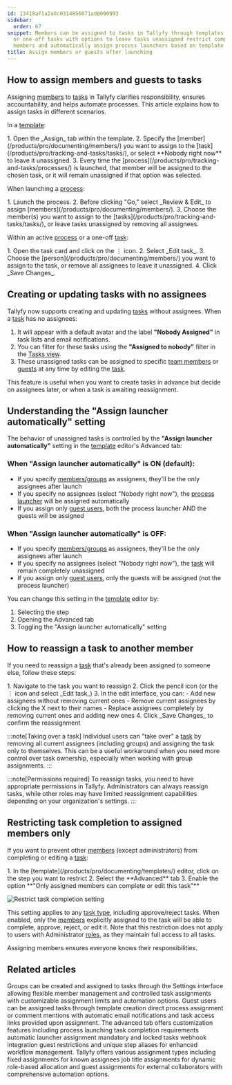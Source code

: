 ```yaml
---
id: 13418a71a2a8c0314856871ad8090093
sidebar:
  order: 67
snippet: Members can be assigned to tasks in Tallyfy through templates active processes
  or one-off tasks with options to leave tasks unassigned restrict completion to specific
  members and automatically assign process launchers based on template settings.
title: Assign members or guests after launching
---
```



## How to assign members and guests to tasks

Assigning [members](/products/pro/documenting/members/) to [tasks](/products/pro/tracking-and-tasks/tasks/) in Tallyfy clarifies responsibility, ensures accountability, and helps automate processes. This article explains how to assign tasks in different scenarios.

In a [template](/products/pro/documenting/templates/):

<Steps>
1. Open the _Assign_ tab within the template.
2. Specify the [member](/products/pro/documenting/members/) you want to assign to the [task](/products/pro/tracking-and-tasks/tasks/), or select **Nobody right now** to leave it unassigned.
3. Every time the [process](/products/pro/tracking-and-tasks/processes/) is launched, that member will be assigned to the chosen task, or it will remain unassigned if that option was selected.
</Steps>

When launching a [process](/products/pro/tracking-and-tasks/processes/):

<Steps>
1. Launch the process.
2. Before clicking "Go," select _Review & Edit_ to assign [members](/products/pro/documenting/members/).
3. Choose the member(s) you want to assign to the [tasks](/products/pro/tracking-and-tasks/tasks/), or leave tasks unassigned by removing all assignees.
</Steps>

Within an active [process](/products/pro/tracking-and-tasks/processes/) or a one-off [task](/products/pro/tracking-and-tasks/tasks/):

<Steps>
1. Open the task card and click on the ⋮ icon.
2. Select _Edit task_.
3. Choose the [person](/products/pro/documenting/members/) you want to assign to the task, or remove all assignees to leave it unassigned.
4. Click _Save Changes_.
</Steps>

## Creating or updating tasks with no assignees

Tallyfy now supports creating and updating [tasks](/products/pro/tracking-and-tasks/tasks/) without assignees. When a [task](/products/pro/tracking-and-tasks/tasks/) has no assignees:

1. It will appear with a default avatar and the label **"Nobody Assigned"** in task lists and email notifications.
2. You can filter for these tasks using the **"Assigned to nobody"** filter in the [Tasks view](/products/pro/tracking-and-tasks/tasks-view/).
3. These unassigned tasks can be assigned to specific [team members](/products/pro/documenting/members/) or [guests](/products/pro/documenting/guests/) at any time by editing the [task](/products/pro/tracking-and-tasks/tasks/).

This feature is useful when you want to create tasks in advance but decide on assignees later, or when a task is awaiting reassignment.

## Understanding the "Assign launcher automatically" setting

The behavior of unassigned tasks is controlled by the **"Assign launcher automatically"** setting in the [template](/products/pro/documenting/templates/) editor's Advanced tab:

### When "Assign launcher automatically" is ON (default):

- If you specify [members/groups](/products/pro/documenting/members/) as assignees, they'll be the only assignees after launch
- If you specify no assignees (select "Nobody right now"), the [process launcher](/products/pro/documenting/members/) will be assigned automatically
- If you assign only [guest users](/products/pro/documenting/guests/), both the process launcher AND the guests will be assigned

### When "Assign launcher automatically" is OFF:

- If you specify [members/groups](/products/pro/documenting/members/) as assignees, they'll be the only assignees after launch
- If you specify no assignees (select "Nobody right now"), the [task](/products/pro/tracking-and-tasks/tasks/) will remain completely unassigned
- If you assign only [guest users](/products/pro/documenting/guests/), only the guests will be assigned (not the process launcher)

You can change this setting in the [template](/products/pro/documenting/templates/) editor by:
<Steps>
1. Selecting the step
2. Opening the Advanced tab
3. Toggling the "Assign launcher automatically" setting
</Steps>

## How to reassign a task to another member

If you need to reassign a [task](/products/pro/tracking-and-tasks/tasks/) that's already been assigned to someone else, follow these steps:

<Steps>
1. Navigate to the task you want to reassign
2. Click the pencil icon (or the ⋮ icon and select _Edit task_)
3. In the edit interface, you can:
   - Add new assignees without removing current ones
   - Remove current assignees by clicking the X next to their names
   - Replace assignees completely by removing current ones and adding new ones
4. Click _Save Changes_ to confirm the reassignment
</Steps>

:::note[Taking over a task]
Individual users can "take over" a [task](/products/pro/tracking-and-tasks/tasks/) by removing all current assignees (including groups) and assigning the task only to themselves. This can be a useful workaround when you need more control over task ownership, especially when working with group assignments.
:::

:::note[Permissions required]
To reassign tasks, you need to have appropriate permissions in Tallyfy. Administrators can always reassign tasks, while other roles may have limited reassignment capabilities depending on your organization's settings.
:::

## Restricting task completion to assigned members only

If you want to prevent other [members](/products/pro/documenting/members/) (except administrators) from completing or editing a [task](/products/pro/tracking-and-tasks/tasks/):

<Steps>
1. In the [template](/products/pro/documenting/templates/) editor, click on the step you want to restrict
2. Select the **Advanced** tab
3. Enable the option **"Only assigned members can complete or edit this task"**
</Steps>

![Restrict task completion setting](https://screenshots.tallyfy.com/tallyfy%2Fpro%2Fdesktop-light-only-assigned-can-complete.png)

This setting applies to any [task type](/products/pro/tracking-and-tasks/tasks/what-types-of-tasks-can-i-create-with-tallyfy/), including approve/reject tasks. When enabled, only the [members](/products/pro/documenting/members/) explicitly assigned to the task will be able to complete, approve, reject, or edit it. Note that this restriction does not apply to users with Administrator [roles](/products/pro/documenting/members/), as they maintain full access to all tasks.

Assigning members ensures everyone knows their responsibilities.


## Related articles
<CardGrid>
<LinkTitleCard header="<b>Groups > Create and assign groups</b>" href="/products/pro/documenting/groups/how-to-manage-groups-and-assign-tasks-in-tallyfy/" > Groups can be created and assigned to tasks through the Settings interface allowing flexible member management and controlled task assignments with customizable assignment limits and automation options. </LinkTitleCard>
<LinkTitleCard header="<b>Guests > Assign tasks to guests</b>" href="/products/pro/documenting/guests/how-can-i-assign-tasks-to-guest-users-in-tallyfy/" > Guest users can be assigned tasks through template creation direct process assignment or comment mentions with automatic email notifications and task access links provided upon assignment. </LinkTitleCard>
<LinkTitleCard header="<b>Tasks > Advanced tab</b>" href="/products/pro/tracking-and-tasks/tasks/how-can-i-utilize-tallyfys-advanced-tab-features/" > The advanced tab offers customization features including process launching task completion requirements automatic launcher assignment mandatory and locked tasks webhook integration guest restrictions and unique step aliases for enhanced workflow management. </LinkTitleCard>
<LinkTitleCard header="<b>Edit Templates > Understanding assignment types</b>" href="/products/pro/documenting/templates/edit-templates/understanding-assignment-types/" > Tallyfy offers various assignment types including fixed assignments for known assignees job title assignments for dynamic role-based allocation and guest assignments for external collaborators with comprehensive automation options. </LinkTitleCard>
</CardGrid>